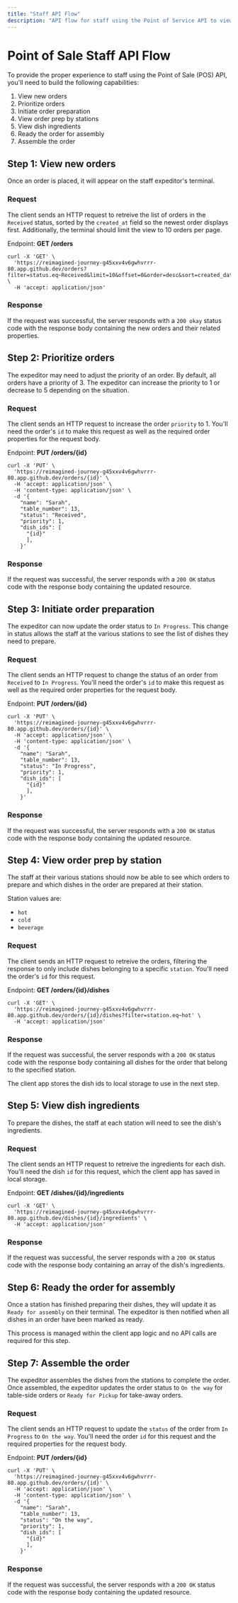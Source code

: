 ```yaml
---
title: "Staff API Flow"
description: "API flow for staff using the Point of Service API to view and manage orders from patrons."
---
```


# Point of Sale Staff API Flow

To provide the proper experience to staff using the Point of Sale (POS) API, you'll need to build the following capabilities:

1. View new orders
2. Prioritize orders
3. Initiate order preparation
4. View order prep by stations
5. View dish ingredients
6. Ready the order for assembly
7. Assemble the order

## Step 1: View new orders

Once an order is placed, it will appear on the staff expeditor's terminal.

### Request

The client sends an HTTP request to retreive the list of orders in the `Received` status, sorted by the `created_at` field so the newest order displays first. Additionally, the terminal should limit the view to 10 orders per page.

Endpoint: **GET /orders**

```curl 
curl -X 'GET' \
  'https://reimagined-journey-g45xxv4v6gwhvrrr-80.app.github.dev/orders?filter=status.eq~Received&limit=10&offset=0&order=desc&sort=created_date' \
  -H 'accept: application/json'
```

### Response

If the request was successful, the server responds with a `200 okay` status code with the response body containing the new orders and their related properties.

## Step 2: Prioritize orders

The expeditor may need to adjust the priority of an order. By default, all orders have a priority of 3. The expeditor can increase the priority to 1 or decrease to 5 depending on the situation.

### Request

The client sends an HTTP request to increase the order `priority` to 1. You'll need the order's `id` to make this request as well as the required order properties for the request body.

Endpoint: **PUT /orders/{id}**

```curl 
curl -X 'PUT' \
  'https://reimagined-journey-g45xxv4v6gwhvrrr-80.app.github.dev/orders/{id}' \
  -H 'accept: application/json' \
  -H 'content-type: application/json' \
  -d '{
    "name": "Sarah",
    "table_number": 13,
    "status": "Received",
    "priority": 1,
    "dish_ids": [
      "{id}"
      ],
    }'
```

### Response

If the request was successful, the server responds with a `200 OK` status code with the response body containing the updated resource.


## Step 3: Initiate order preparation

The expeditor can now update the order status to `In Progress`. This change in status allows the staff at the various stations to see the list of dishes they need to prepare.

### Request

The client sends an HTTP request to change the status of an order from `Received` to `In Progress`. You'll need the order's `id` to make this request as well as the required order properties for the request body.

Endpoint: **PUT /orders/{id}**

```curl 
curl -X 'PUT' \
  'https://reimagined-journey-g45xxv4v6gwhvrrr-80.app.github.dev/orders/{id}' \
  -H 'accept: application/json' \
  -H 'content-type: application/json' \
  -d '{
    "name": "Sarah",
    "table_number": 13,
    "status": "In Progress",
    "priority": 1,
    "dish_ids": [
      "{id}"
      ],
    }'
```

### Response

If the request was successful, the server responds with a `200 OK` status code with the response body containing the updated resource.


## Step 4: View order prep by station

The staff at their various stations should now be able to see which orders to prepare and which dishes in the order are prepared at their station. 

Station values are:
* `hot`
* `cold`
* `beverage`

### Request

The client sends an HTTP request to retreive the orders, filtering the response to only include dishes belonging to a specific `station`. You'll need the order's `id` for this request.

Endpoint: **GET /orders/{id}/dishes**

```curl 
curl -X 'GET' \
  'https://reimagined-journey-g45xxv4v6gwhvrrr-80.app.github.dev/orders/{id}/dishes?filter=station.eq~hot' \
  -H 'accept: application/json'
```

### Response

If the request was successful, the server responds with a `200 OK` status code with the response body containing all dishes for the order that belong to the specified station.

The client app stores the dish ids to local storage to use in the next step.


## Step 5: View dish ingredients

To prepare the dishes, the staff at each station will need to see the dish's ingredients.

### Request

The client sends an HTTP request to retreive the ingredients for each dish. You'll need the dish `id` for this request, which the client app has saved in local storage.

Endpoint: **GET /dishes/{id}/ingredients**

```curl 
curl -X 'GET' \
  'https://reimagined-journey-g45xxv4v6gwhvrrr-80.app.github.dev/dishes/{id}/ingredients' \
  -H 'accept: application/json'
```

### Response

If the request was successful, the server responds with a `200 OK` status code with the response body containing an array of the dish's ingredients.


## Step 6: Ready the order for assembly

Once a station has finished preparing their dishes, they will update it as `Ready for assembly` on their terminal. The expeditor is then notified when all dishes in an order have been marked as ready.

This process is managed within the client app logic and no API calls are required for this step.


## Step 7:  Assemble the order

The expeditor assembles the dishes from the stations to complete the order. Once assembled, the expeditor updates the order status to `On the way` for table-side orders or `Ready for Pickup` for take-away orders.

### Request

The client sends an HTTP request to update the `status` of the order from `In Progress` to `On the way`. You'll need the order `id` for this request and the required properties for the request body.

Endpoint: **PUT /orders/{id}**

```curl 
curl -X 'PUT' \
  'https://reimagined-journey-g45xxv4v6gwhvrrr-80.app.github.dev/orders/{id}' \
  -H 'accept: application/json' \
  -H 'content-type: application/json' \
  -d '{
    "name": "Sarah",
    "table_number": 13,
    "status": "On the way",
    "priority": 1,
    "dish_ids": [
      "{id}"
      ],
    }'
```

### Response

If the request was successful, the server responds with a `200 OK` status code with the response body containing the updated resource.
